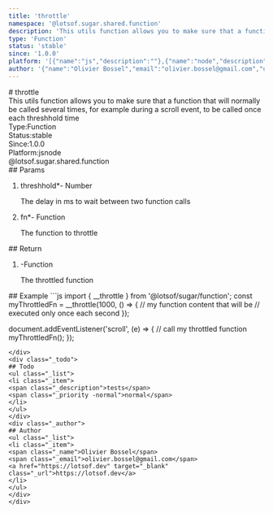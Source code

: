 ```yaml
---
title: 'throttle'
namespace: '@lotsof.sugar.shared.function'
description: 'This utils function allows you to make sure that a function that will normally be called several times, for example during a scroll event, to be called once each threshhold time'
type: 'Function'
status: 'stable'
since: '1.0.0'
platform: '[{"name":"js","description":""},{"name":"node","description":""}]'
author: '{"name":"Olivier Bossel","email":"olivier.bossel@gmail.com","url":"https://lotsof.dev"}'
---
```

<div class="docmap-mdx">
# throttle
<div class="_description typo-lead typo-format">
This utils function allows you to make sure that a function that will normally be called
several times, for example during a scroll event, to be called once each threshhold time
</div>
<div class="_metas">
<div class="_type"><span class="_type-label">Type:</span><span class="_type-value">Function</span></div>
<div class="_status"><span class="_status-label">Status:</span><span class="_status-value -stable">stable</span></div>
<div class="_since"><span class="_since-label">Since:</span><span class="_since-value">1.0.0</span></div>
<div class="_platform"><span class="_platform-label">Platform:</span><span class="_platform-value -js">js</span><span class="_platform-value -node">node</span></div>
</div>
<div class="_namespace">@lotsof.sugar.shared.function</div>
<div class="_params">
## Params
<ol class="_list">
<li class="_item">
<span class="_name">threshhold<span class="_required">*</span></span><span class="_default">-</span> <span class="_type">Number</span>
<p class="_description">The delay in ms to wait between two function calls</p>
</li>
<li class="_item">
<span class="_name">fn<span class="_required">*</span></span><span class="_default">-</span> <span class="_type">Function</span>
<p class="_description">The function to throttle</p>
</li>
</ol>
</div>
<div class="_return">
## Return
<ol class="_list">
<li class="_item">
<span class="_default">-</span><span class="_type">Function</span>
<p class="_description">The throttled function</p>
</li>
</ol>
</div>
<div class="_examples">
## Example
```js
import { __throttle } from '@lotsof/sugar/function';
const myThrottledFn = __throttle(1000, () => {
		// my function content that will be
		// executed only once each second
});

document.addEventListener('scroll', (e) => {
		// call my throttled function
		myThrottledFn();
});
```
</div>
<div class="_todo">
## Todo
<ul class="_list">
<li class="_item">
<span class="_description">tests</span>
<span class="_priority -normal">normal</span>
</li>
</ul>
</div>
<div class="_author">
## Author
<ul class="_list">
<li class="_item">
<span class="_name">Olivier Bossel</span>
<span class="_email">olivier.bossel@gmail.com</span>
<a href="https://lotsof.dev" target="_blank" class="_url">https://lotsof.dev</a>
</li>
</ul>
</div>
</div>